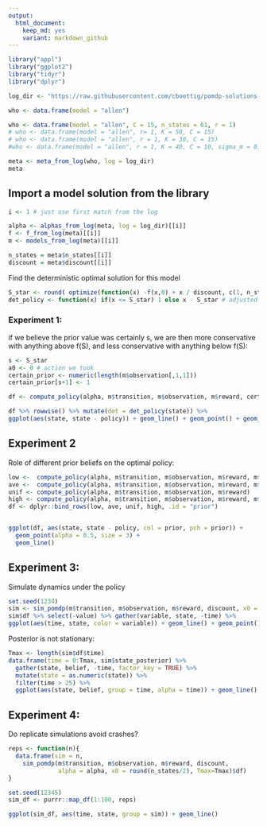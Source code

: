 ```yaml
---
output:
  html_document: 
    keep_md: yes
    variant: markdown_github
---  
```



```r
library("appl")
library("ggplot2")
library("tidyr")
library("dplyr")
```

```r
log_dir <- "https://raw.githubusercontent.com/cboettig/pomdp-solutions-library/master/archive"

who <- data.frame(model = "allen")

who <- data.frame(model = "allen", C = 15, n_states = 61, r = 1)
# who <- data.frame(model = "allen", r= 1, K = 50, C = 15)
# who <- data.frame(model = "allen", r = 1, K = 30, C = 15)
#who <- data.frame(model = "allen", r = 1, K = 40, C = 10, sigma_m = 0.05)

meta <- meta_from_log(who, log = log_dir)
meta
```

## Import a model solution from the library

```r
i <- 1 # just use first match from the log

alpha <- alphas_from_log(meta, log = log_dir)[[i]]
f <- f_from_log(meta)[[i]]
m <- models_from_log(meta)[[i]]

n_states = meta$n_states[[i]]
discount = meta$discount[[i]]
```

Find the deterministic optimal solution for this model

```r
S_star <- round( optimize(function(x) -f(x,0) + x / discount, c(1, n_states) )$minimum)
det_policy <- function(x) if(x <= S_star) 1 else x - S_star # adjusted for index values, starting at 1
```


### Experiment 1:

if we believe the prior value was certainly s, we are then more conservative with anything above f(S), and less conservative with anything below f(S):

```r
s <- S_star
a0 <- 0 # action we took 
certain_prior <- numeric(length(m$observation[,1,1]))
certain_prior[s+1] <- 1

df <- compute_policy(alpha, m$transition, m$observation, m$reward, certain_prior, a0+1) # action as index
```


```r
df %>% rowwise() %>% mutate(det = det_policy(state)) %>%
ggplot(aes(state, state - policy)) + geom_line() + geom_point() + geom_line(aes(state, state - det)) + geom_vline(xintercept = f(s,a0))
```

## Experiment 2

Role of different prior beliefs on the optimal policy:

```r
low <-  compute_policy(alpha, m$transition, m$observation, m$reward, m$observation[,4,1])
ave <-  compute_policy(alpha, m$transition, m$observation, m$reward, m$observation[,20,1])
unif <- compute_policy(alpha, m$transition, m$observation, m$reward)
high <- compute_policy(alpha, m$transition, m$observation, m$reward, m$observation[,35,1])
df <- dplyr::bind_rows(low, ave, unif, high, .id = "prior")


ggplot(df, aes(state, state - policy, col = prior, pch = prior)) + 
  geom_point(alpha = 0.5, size = 3) + 
  geom_line()

```


## Experiment 3: 

Simulate dynamics under the policy

```r
set.seed(1234)
sim <- sim_pomdp(m$transition, m$observation, m$reward, discount, x0 = 25, Tmax = 50, alpha = alpha)
sim$df %>% select(-value) %>% gather(variable, state, -time) %>%
ggplot(aes(time, state, color = variable)) + geom_line() + geom_point() 
```

Posterior is not stationary:

```r
Tmax <- length(sim$df$time)
data.frame(time = 0:Tmax, sim$state_posterior) %>%
  gather(state, belief, -time, factor_key = TRUE) %>%
  mutate(state = as.numeric(state)) %>%
  filter(time > 25) %>% 
  ggplot(aes(state, belief, group = time, alpha = time)) + geom_line() 
```

## Experiment 4:

Do replicate simulations avoid crashes?

```r
reps <- function(n){
  data.frame(sim = n, 
    sim_pomdp(m$transition, m$observation, m$reward, discount, 
              alpha = alpha, x0 = round(n_states/2), Tmax=Tmax)$df)
}

set.seed(12345)
sim_df <- purrr::map_df(1:100, reps)

ggplot(sim_df, aes(time, state, group = sim)) + geom_line()
```

